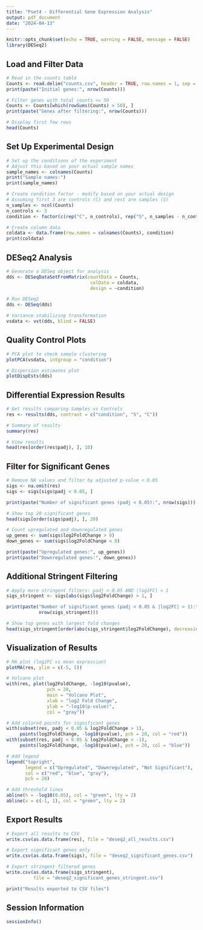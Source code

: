 ```yaml
---
title: "Pset4 - Differential Gene Expression Analysis"
output: pdf_document
date: "2024-04-13"
---
```


```r
knitr::opts_chunk$set(echo = TRUE, warning = FALSE, message = FALSE)
library(DESeq2)
```

## Load and Filter Data

```r
# Read in the counts table
Counts <- read.delim("counts.csv", header = TRUE, row.names = 1, sep = ",")
print(paste("Initial genes:", nrow(Counts)))

# Filter genes with total counts <= 50
Counts <- Counts[which(rowSums(Counts) > 50), ]
print(paste("Genes after filtering:", nrow(Counts)))

# Display first few rows
head(Counts)
```

## Set Up Experimental Design

```r
# Set up the conditions of the experiment
# Adjust this based on your actual sample names
sample_names <- colnames(Counts)
print("Sample names:")
print(sample_names)

# Create condition factor - modify based on your actual design
# Assuming first 3 are controls (C) and rest are samples (S)
n_samples <- ncol(Counts)
n_controls <- 3
condition <- factor(c(rep("C", n_controls), rep("S", n_samples - n_controls)))

# Create column data
coldata <- data.frame(row.names = colnames(Counts), condition)
print(coldata)
```

## DESeq2 Analysis

```r
# Generate a DESeq object for analysis
dds <- DESeqDataSetFromMatrix(countData = Counts, 
                               colData = coldata, 
                               design = ~condition)

# Run DESeq2
dds <- DESeq(dds)

# Variance stabilizing transformation
vsdata <- vst(dds, blind = FALSE)
```

## Quality Control Plots

```r
# PCA plot to check sample clustering
plotPCA(vsdata, intgroup = "condition")

# Dispersion estimates plot
plotDispEsts(dds)
```

## Differential Expression Results

```r
# Get results comparing Samples vs Controls
res <- results(dds, contrast = c("condition", "S", "C"))

# Summary of results
summary(res)

# View results
head(res[order(res$padj), ], 10)
```

## Filter for Significant Genes

```r
# Remove NA values and filter by adjusted p-value < 0.05
sigs <- na.omit(res)
sigs <- sigs[sigs$padj < 0.05, ]

print(paste("Number of significant genes (padj < 0.05):", nrow(sigs)))

# Show top 20 significant genes
head(sigs[order(sigs$padj), ], 20)

# Count upregulated and downregulated genes
up_genes <- sum(sigs$log2FoldChange > 0)
down_genes <- sum(sigs$log2FoldChange < 0)

print(paste("Upregulated genes:", up_genes))
print(paste("Downregulated genes:", down_genes))
```

## Additional Stringent Filtering

```r
# Apply more stringent filters: padj < 0.05 AND |log2FC| > 1
sigs_stringent <- sigs[abs(sigs$log2FoldChange) > 1, ]

print(paste("Number of significant genes (padj < 0.05 & |log2FC| > 1):", 
            nrow(sigs_stringent)))

# Show top genes with largest fold changes
head(sigs_stringent[order(abs(sigs_stringent$log2FoldChange), decreasing = TRUE), ], 20)
```

## Visualization of Results

```r
# MA plot (log2FC vs mean expression)
plotMA(res, ylim = c(-5, 5))
```

```r
# Volcano plot
with(res, plot(log2FoldChange, -log10(pvalue), 
               pch = 20, 
               main = "Volcano Plot",
               xlab = "log2 Fold Change",
               ylab = "-log10(p-value)",
               col = "gray"))

# Add colored points for significant genes
with(subset(res, padj < 0.05 & log2FoldChange > 1), 
     points(log2FoldChange, -log10(pvalue), pch = 20, col = "red"))
with(subset(res, padj < 0.05 & log2FoldChange < -1), 
     points(log2FoldChange, -log10(pvalue), pch = 20, col = "blue"))

# Add legend
legend("topright", 
       legend = c("Upregulated", "Downregulated", "Not Significant"),
       col = c("red", "blue", "gray"), 
       pch = 20)

# Add threshold lines
abline(h = -log10(0.05), col = "green", lty = 2)
abline(v = c(-1, 1), col = "green", lty = 2)
```

## Export Results

```r
# Export all results to CSV
write.csv(as.data.frame(res), file = "deseq2_all_results.csv")

# Export significant genes only
write.csv(as.data.frame(sigs), file = "deseq2_significant_genes.csv")

# Export stringent filtered genes
write.csv(as.data.frame(sigs_stringent), 
          file = "deseq2_significant_genes_stringent.csv")

print("Results exported to CSV files")
```

## Session Information

```r
sessionInfo()
```